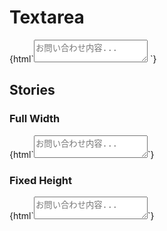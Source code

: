 
<Meta title="Forms/Textarea" />

# Textarea

<Canvas>
  <Story name="Default">
    {html`<textarea class="textarea" placeholder="お問い合わせ内容..."></textarea> `}
  </Story>
</Canvas>

## Stories

### Full Width

<Canvas>
  <Story name="Full Width">
    {html`<textarea
      class="textarea w-full"
      placeholder="お問い合わせ内容..."
    ></textarea>`}
  </Story>
</Canvas>

### Fixed Height

<Canvas>
  <Story name="Fixed Height">
    {html`<textarea class="textarea h-64 resize-none" placeholder="お問い合わせ内容..."></textarea>`}
  </Story>
</Canvas>
